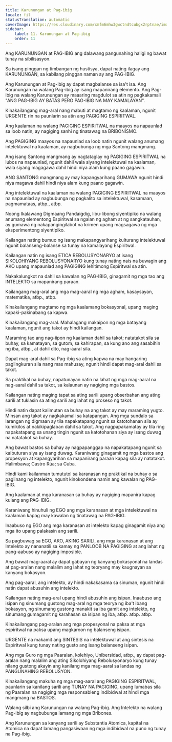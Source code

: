 ```yaml
---
title: Karunungan at Pag-ibig
locale: fil
statusTranslation: automatic
coverImage: https://res.cloudinary.com/xmfm6mhw3gwctndtcubgx2rptnae/image/upload/v1740337243/small_cover_educacion_fundamental_a051170f1c.webp
sidebar:
    label: 11. Karunungan at Pag-ibig
    order: 11
---
```

Ang KARUNUNGAN at PAG-IBIG ang dalawang pangunahing haligi ng bawat tunay na sibilisasyon.

Sa isang pinggan ng timbangan ng hustisya, dapat nating ilagay ang KARUNUNGAN, sa kabilang pinggan naman ay ang PAG-IBIG.

Ang Karunungan at Pag-ibig ay dapat magbalanse sa isa't isa. Ang Karunungan na walang Pag-ibig ay isang mapanirang elemento. Ang Pag-ibig na walang Karunungan ay maaaring magdulot sa atin ng pagkakamali "ANG PAG-IBIG AY BATAS PERO PAG-IBIG NA MAY KAMALAYAN".

Kinakailangang mag-aral nang mabuti at magtamo ng kaalaman, ngunit URGENTE rin na paunlarin sa atin ang PAGIGING ESPIRITWAL.

Ang kaalaman na walang PAGIGING ESPIRITWAL na maayos na napaunlad sa loob natin, ay nagiging sanhi ng tinatawag na BRIBONISMO.

Ang PAGIGING maayos na napaunlad sa loob natin ngunit walang anumang intelektuwal na kaalaman, ay nagbubunga ng mga Santong mangmang.

Ang isang Santong mangmang ay nagtataglay ng PAGIGING ESPIRITWAL na lubos na napaunlad, ngunit dahil wala siyang intelektuwal na kaalaman, wala siyang magagawa dahil hindi niya alam kung paano gagawin.

ANG SANTONG mangmang ay may kapangyarihang GUMAWA ngunit hindi niya magawa dahil hindi niya alam kung paano gagawin.

Ang intelektuwal na kaalaman na walang PAGIGING ESPIRITWAL na maayos na napaunlad ay nagbubunga ng pagkalito sa intelektuwal, kasamaan, pagmamataas, atbp., atbp.

Noong Ikalawang Digmaang Pandaigdig, libu-libong siyentipiko na walang anumang elementong Espiritwal sa ngalan ng agham at ng sangkatauhan, ay gumawa ng nakapangingilabot na krimen upang magsagawa ng mga eksperimentong siyentipiko.

Kailangan nating bumuo ng isang makapangyarihang kulturang intelektuwal ngunit balanseng-balanse sa tunay na kamalayang Espiritwal.

Kailangan natin ng isang ETICA REBOLUSYONARYO at isang SIKOLOHIYANG REBOLUSYONARYO kung tunay nating nais na buwagin ang AKO upang mapaunlad ang PAGIGING lehitimong Espiritwal sa atin.

Nakakalungkot na dahil sa kawalan ng PAG-IBIG, ginagamit ng mga tao ang INTELEKTO sa mapanirang paraan.

Kailangang mag-aral ang mga mag-aaral ng mga agham, kasaysayan, matematika, atbp., atbp.

Kinakailangang magtamo ng mga kaalamang bokasyonal, upang maging kapaki-pakinabang sa kapwa.

Kinakailangang mag-aral. Mahalagang makaipon ng mga batayang kaalaman, ngunit ang takot ay hindi kailangan.

Maraming tao ang nag-iipon ng kaalaman dahil sa takot; natatakot sila sa buhay, sa kamatayan, sa gutom, sa kahirapan, sa kung ano ang sasabihin ng iba, atbp., at dahil dito, nag-aaral sila.

Dapat mag-aral dahil sa Pag-ibig sa ating kapwa na may hangaring paglingkuran sila nang mas mahusay, ngunit hindi dapat mag-aral dahil sa takot.

Sa praktikal na buhay, napatunayan natin na lahat ng mga mag-aaral na nag-aaral dahil sa takot, sa kalaunan ay nagiging mga bastos.

Kailangan nating maging tapat sa ating sarili upang obserbahan ang ating sarili at tuklasin sa ating sarili ang lahat ng proseso ng takot.

Hindi natin dapat kalimutan sa buhay na ang takot ay may maraming yugto. Minsan ang takot ay nagkakamali sa katapangan. Ang mga sundalo sa larangan ng digmaan ay tila napakatapang ngunit sa katotohanan sila ay kumikilos at nakikipaglaban dahil sa takot. Ang nagpapakamatay ay tila ring napakatapang sa unang tingin ngunit sa katotohanan siya ay isang duwag na natatakot sa buhay.

Ang bawat bastos sa buhay ay nagpapanggap na napakatapang ngunit sa kaibuturan siya ay isang duwag. Karaniwang ginagamit ng mga bastos ang propesyon at kapangyarihan sa mapanirang paraan kapag sila ay natatakot. Halimbawa; Castro Rúa; sa Cuba.

Hindi kami kailanman tumututol sa karanasan ng praktikal na buhay o sa paglinang ng intelekto, ngunit kinokondena namin ang kawalan ng PAG-IBIG.

Ang kaalaman at mga karanasan sa buhay ay nagiging mapanira kapag kulang ang PAG-IBIG.

Karaniwang hinuhuli ng EGO ang mga karanasan at mga intelektuwal na kaalaman kapag may kawalan ng tinatawag na PAG-IBIG.

Inaabuso ng EGO ang mga karanasan at intelekto kapag ginagamit niya ang mga ito upang palakasin ang sarili.

Sa pagbuwag sa EGO, AKO, AKING SARILI, ang mga karanasan at ang Intelekto ay nananatili sa kamay ng PANLOOB NA PAGIGING at ang lahat ng pang-aabuso ay nagiging imposible.

Ang bawat mag-aaral ay dapat gabayan ng kanyang bokasyonal na landas at pag-aralan nang malalim ang lahat ng teoryang may kaugnayan sa kanyang bokasyon.

Ang pag-aaral, ang intelekto, ay hindi nakakasama sa sinuman, ngunit hindi natin dapat abusuhin ang intelekto.

Kailangan nating mag-aral upang hindi abusuhin ang isipan. Inaabuso ang isipan ng sinumang gustong mag-aral ng mga teorya ng iba't ibang bokasyon, ng sinumang gustong manakit sa iba gamit ang intelekto, ng sinumang gumagamit ng karahasan sa isipan ng iba, atbp. atbp. atbp.

Kinakailangang pag-aralan ang mga propesyonal na paksa at mga espiritwal na paksa upang magkaroon ng balanseng isipan.

URGENTE na makamit ang SINTESIS na intelektuwal at ang sintesis na Espiritwal kung tunay nating gusto ang isang balanseng isipan.

Ang mga Guro ng mga Paaralan, kolehiyo, Unibersidad, atbp., ay dapat pag-aralan nang malalim ang ating Sikolohiyang Rebolusyonaryo kung tunay nilang gustong akayin ang kanilang mga mag-aaral sa landas ng PANGUNAHING REBOLUSYON.

Kinakailangang makuha ng mga mag-aaral ang PAGIGING ESPIRITWAL, paunlarin sa kanilang sarili ang TUNAY NA PAGIGING, upang lumabas sila ng Paaralan na nagiging mga responsableng indibidwal at hindi mga mangmang na BASTOS.

Walang silbi ang Karunungan na walang Pag-ibig. Ang Intelekto na walang Pag-ibig ay nagbubunga lamang ng mga Bribones.

Ang Karunungan sa kanyang sarili ay Substantia Atomica, kapital na Atomica na dapat lamang pangasiwaan ng mga indibidwal na puno ng tunay na Pag-ibig.

